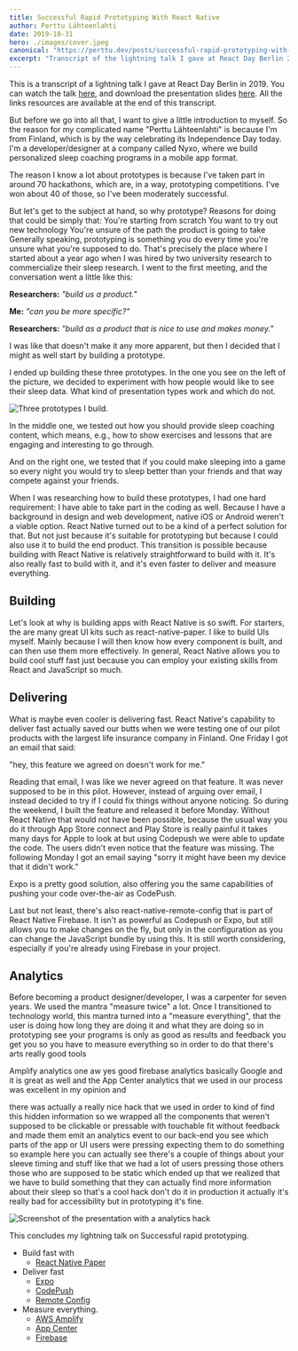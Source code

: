 ```yaml
---
title: Successful Rapid Prototyping With React Native
author: Perttu Lähteenlahti
date: 2019-10-31
hero: ./images/cover.jpeg
canonical: "https://perttu.dev/posts/successful-rapid-prototyping-with-react-native/"
excerpt: "Transcript of the lightning talk I gave at React Day Berlin 2019 titled: 'Successful Rapid Prototyping With React Native'"
---
```


This is a transcript of a lightning talk I gave at React Day Berlin in 2019. You can watch the talk [here](https://www.youtube.com/embed/QafikEOSUGA), and download the presentation slides [here](). All the links resources are available at the end of this transcript.

But before we go into all that, I want to give a little introduction to myself. So the reason for my complicated name "Perttu Lähteenlahti" is because I'm from Finland, which is by the way celebrating its Independence Day today. I'm a developer/designer at a company called Nyxo, where we build personalized sleep coaching programs in a mobile app format.

The reason I know a lot about prototypes is because I've taken part in around 70 hackathons, which are, in a way, prototyping competitions. I've won about 40 of those, so I've been moderately successful.

But let's get to the subject at hand, so why prototype? Reasons for doing that could be simply that:
You're starting from scratch
You want to try out new technology
You're unsure of the path the product is going to take
Generally speaking, prototyping is something you do every time you're unsure what you're supposed to do. That's precisely the place where I started about a year ago when I was hired by two university research to commercialize their sleep research. I went to the first meeting, and the conversation went a little like this:

**Researchers:** _"build us a product."_

**Me:** _"can you be more specific?"_

**Researchers:** _"build as a product that is nice to use and makes money."_

I was like that doesn't make it any more apparent, but then I decided that I might as well start by building a prototype.

I ended up building these three prototypes. In the one you see on the left of the picture, we decided to experiment with how people would like to see their sleep data. What kind of presentation types work and which do not.

![Three prototypes I build.](prototypes.png "Three prototypes I build ")

In the middle one, we tested out how you should provide sleep coaching content, which means, e.g., how to show exercises and lessons that are engaging and interesting to go through.

And on the right one, we tested that if you could make sleeping into a game so every night you would try to sleep better than your friends and that way compete against your friends.

When I was researching how to build these prototypes, I had one hard requirement: I have able to take part in the coding as well. Because I have a background in design and web development, native iOS or Android weren't a viable option. React Native turned out to be a kind of a perfect solution for that. But not just because it's suitable for prototyping but because I could also use it to build the end product. This transition is possible because building with React Native is relatively straightforward to build with it. It's also really fast to build with it, and it's even faster to deliver and measure everything.

## Building

Let's look at why is building apps with React Native is so swift. For starters, the are many great UI kits such as react-native-paper. I like to build UIs myself. Mainly because I will then know how every component is built, and can then use them more effectively. In general, React Native allows you to build cool stuff fast just because you can employ your existing skills from React and JavaScript so much.

## Delivering

What is maybe even cooler is delivering fast. React Native's capability to deliver fast actually saved our butts when we were testing one of our pilot products with the largest life insurance company in Finland. One Friday I got an email that said:

"hey, this feature we agreed on doesn't work for me."

Reading that email, I was like we never agreed on that feature. It was never supposed to be in this pilot. However, instead of arguing over email, I instead decided to try if I could fix things without anyone noticing. So during the weekend, I built the feature and released it before Monday. Without React Native that would not have been possible, because the usual way you do it through App Store connect and Play Store is really painful it takes many days for Apple to look at but using Codepush we were able to update the code. The users didn't even notice that the feature was missing. The following Monday I got an email saying "sorry it might have been my device that it didn't work."

Expo is a pretty good solution, also offering you the same capabilities of pushing your code over-the-air as CodePush.

Last but not least, there's also react-native-remote-config that is part of React Native Firebase. It isn't as powerful as Codepush or Expo, but still allows you to make changes on the fly, but only in the configuration as you can change the JavaScript bundle by using this. It is still worth considering, especially if you're already using Firebase in your project.

## Analytics

Before becoming a product designer/developer, I was a carpenter for seven years. We used the mantra "measure twice" a lot. Once I transitioned to technology world, this mantra turned into a "measure everything", that the user is doing how long they are doing it and what they are doing so in prototyping see your programs is only as good as results and feedback you get you so you have to measure everything so in order to do that there's arts really good tools

Amplify analytics one aw yes good firebase analytics basically Google and it is great as well and the App Center analytics that we used in our process was excellent in my opinion and

there was actually a really nice hack that we used in order to kind of find this hidden information so we wrapped all the components that weren't supposed to be clickable or pressable with touchable fit without feedback and made them emit an analytics event to our back-end you see which parts of the app or UI users were pressing expecting them to do something so example here you can actually see there's a couple of things about your sleeve timing and stuff like that we had a lot of users pressing those others those who are supposed to be static which ended up that we realized that we have to build something that they can actually find more information about their sleep so that's a cool hack don't do it in production it actually it's really bad for accessibility but in prototyping it's fine.

![Screenshot of the presentation with a analytics hack ](hack.png "Analytics hack")

This concludes my lightning talk on Successful rapid prototyping.

- Build fast with
  - [React Native Paper](https://reactnativepaper.com/)
- Deliver fast
  - [Expo](https://expo.io)
  - [CodePush](https://github.com/Microsoft/code-push)
  - [Remote Config](https://invertase.io/oss/react-native-firebase/v6/remote-config)
- Measure everything.
  - [AWS Amplify](https://aws-amplify.github.io/)
  - [App Center](https://appcenter.m)
  - [Firebase](https://rnfirebase.io/docs/v5.x.x/analytics/ios)
